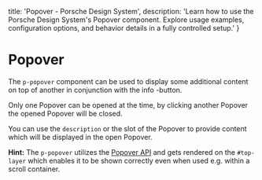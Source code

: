 
  title: 'Popover - Porsche Design System',
  description: 'Learn how to use the Porsche Design System\'s Popover component. Explore usage examples, configuration options, and behavior details in a fully controlled setup.'
}

# Popover <ComponentStatus tagName="p-popover"></ComponentStatus>

The `p-popover` component can be used to display some additional content on top of another in conjunction with the info
<PPopover description="Hello World"></PPopover>-button.

Only one Popover can be opened at the time, by clicking another Popover the opened Popover will be closed.

You can use the `description` or the slot of the Popover to provide content which will be displayed in the open Popover.

**Hint:** The `p-popover` utilizes the [Popover API](https://developer.mozilla.org/en-US/docs/Web/API/Popover_API) and gets rendered on the `#top-layer` which enables it to be shown correctly even when used e.g. within a scroll container.

<Configurator tagName="p-popover" story={popoverStory} />
